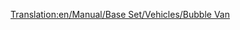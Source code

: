 [[Translation:en/Manual/Base Set/Vehicles/Bubble Van]]
{{fr/Wagon|Nom=Wagon à bulles
|Coût=1 113£ (2 226$)
|Poids=21 / 22 t
|Image=[[File:en/Bubblevan.png]]
|Capacité=20 bulles
|MonoCoût="
|MonoPoids="
|MonoCapacité=25 bulles
|MagCoût="
|MagPoids="
|MagCapacité=27 bulles
|Description=Un wagon de train en forme de cage utilisé pour transporter les bulles dans le pays des jouets; la manière de charger et décharger les bulles sans les faire éclater reste un mystère.
}}